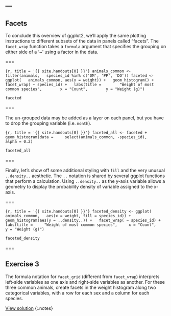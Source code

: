 ---
---

## Facets

To conclude this overview of ggplot2, we'll apply the same plotting instructions
to different subsets of the data in panels called "facets". The `facet_wrap`
function takes a `formula` argument that specifies the grouping on either side
of a '~' using a factor in the data.

===

```{r, title = '{{ site.handouts[0] }}'}
animals_common <- filter(animals,
  species_id %in% c('DM', 'PP', 'DO'))
faceted <- ggplot(
  animals_common, aes(x = weight)) +
  geom_histogram() +
  facet_wrap( ~ species_id) +
  labs(title =
       "Weight of most common species",
       x = "Count",
       y = "Weight (g)")
```
```r
faceted
```

===

The un-grouped data may be added as a layer on each panel, but you have to drop the grouping variable (i.e. `month`).

```{r, title = '{{ site.handouts[0] }}'}
faceted_all <- faceted +
  geom_histogram(data =
    select(animals_common, -species_id),
    alpha = 0.2)
```
```r
faceted_all
```

===

Finally, let's show off some additional styling with `fill` and the very unusual
`..density..` aesthetic. The `..` notation is shared by several ggplot functions
that perform a calculation. Using `..density..` as the y-axis variable allows a
geometry to display the probability density of variable assigned to the x-axis.

===

```{r, title = '{{ site.handouts[0] }}'}
faceted_density <- ggplot(
  animals_common,
  aes(x = weight, fill = species_id)) +
  geom_histogram(aes(y = ..density..)) +
  facet_wrap( ~ species_id) +
  labs(title =
    "Weight of most common species",
    x = "Count",
    y = "Weight (g)")
```
```r
faceted_density
```

===

## Exercise 3

The formula notation for `facet_grid` (different from `facet_wrap`) interprets left-side variables as one axis and right-side variables as another. For these three common animals, create facets in the weight histogram along two categorical variables, with a row for each sex and a column for each species.

[View solution](#solution-3)
{:.notes}
